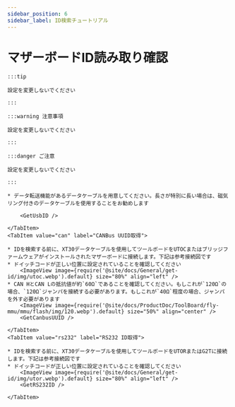 ```yaml
---
sidebar_position: 6
sidebar_label: ID検索チュートリアル
---
```





# マザーボードID読み取り確認

    :::tip

    設定を変更しないでください

    :::

    :::warning 注意事項

    設定を変更しないでください

    :::

    :::danger ご注意

    設定を変更しないでください

    :::

<Tabs>
    <TabItem value="usb" label="USB ID取得" default>

    * データ転送機能があるデータケーブルを用意してください。長さが特別に長い場合は、磁気リング付きのデータケーブルを使用することをお勧めします
    
        <GetUsbID />
        
    </TabItem>
    <TabItem value="can" label="CANBus UUID取得">

    * IDを検索する前に、XT30データケーブルを使用してツールボードをUTOCまたはブリッジファームウェアがインストールされたマザーボードに接続します。下記は参考接続図です
    * ドイッチコードが正しい位置に設定されていることを確認してください
        <ImageView image={require('@site/docs/General/get-id/img/utoc.webp').default} size="80%" align="left" />
    * CAN HとCAN Lの抵抗値が約`60Ω`であることを確認してください。もしこれが`120Ω`の場合、`120Ω`ジャンパを接続する必要があります。もしこれが`40Ω`程度の場合、ジャンパを外す必要があります
        <ImageView image={require('@site/docs/ProductDoc/ToolBoard/fly-mmu/mmu/flash/img/120.webp').default} size="50%" align="center" />
        <GetCanbusUUID />

    </TabItem>
    <TabItem value="rs232" label="RS232 ID取得">

    * IDを検索する前に、XT30データケーブルを使用してツールボードをUTORまたはG2Tに接続します。下記は参考接続図です
    * ドイッチコードが正しい位置に設定されていることを確認してください
        <ImageView image={require('@site/docs/General/get-id/img/utor.webp').default} size="80%" align="left" />              
        <GetRS232ID />

    </TabItem>
</Tabs>